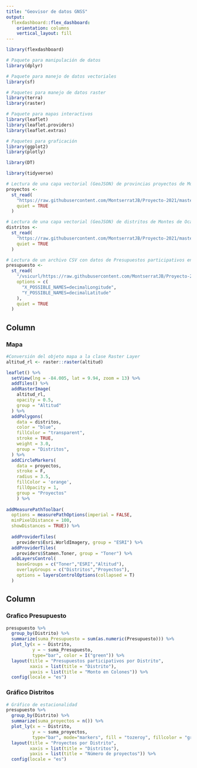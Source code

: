 ```yaml
---
title: "Geovisor de datos GNSS"
output: 
  flexdashboard::flex_dashboard:
    orientation: columns
    vertical_layout: fill
---
```


```r
library(flexdashboard)
```


```r
# Paquete para manipulación de datos
library(dplyr)

# Paquete para manejo de datos vectoriales
library(sf)

# Paquetes para manejo de datos raster
library(terra)
library(raster)

# Paquete para mapas interactivos
library(leaflet)
library(leaflet.providers)
library(leaflet.extras)

# Paquetes para graficación
library(ggplot2)
library(plotly)

library(DT)

library(tidyverse)
```


```r
# Lectura de una capa vectorial (GeoJSON) de provincias proyectos de Montes de Oca
proyectos <-
  st_read(
    "https://raw.githubusercontent.com/MontserratJB/Proyecto-2021/master/Presupuestos.geojson",
    quiet = TRUE
  )

# Lectura de una capa vectorial (GeoJSON) de distritos de Montes de Oca
distritos <-
  st_read(
    "https://raw.githubusercontent.com/MontserratJB/Proyecto-2021/master/Distritos.geojson",
    quiet = TRUE
  )

# Lectura de un archivo CSV con datos de Presupuestos participativos en Montes de Oca
presupuesto <-
  st_read(
    "/vsicurl/https://raw.githubusercontent.com/MontserratJB/Proyecto-2021/master/Pres_part.csv",
    options = c(
      "X_POSSIBLE_NAMES=decimalLongitude",
      "Y_POSSIBLE_NAMES=decimalLatitude"
    ),
    quiet = TRUE
  )

```


Column {data-width=450}
-----------------------------------------------------------------------

### Mapa

```r
#Conversión del objeto mapa a la clase Raster Layer
altitud_rl <- raster::raster(altitud)

leaflet() %>%
  setView(lng = -84.005, lat = 9.94, zoom = 13) %>%
  addTiles() %>% 
  addRasterImage(
    altitud_rl, 
    opacity = 0.5,
    group = "Altitud"
  ) %>%  
  addPolygons(
    data = distritos,
    color = "blue",
    fillColor = "transparent",
    stroke = TRUE,
    weight = 3.0,
    group = "Distritos",
  ) %>%
  addCircleMarkers(
    data = proyectos,
    stroke = F,
    radius = 3.5,
    fillColor = 'orange',
    fillOpacity = 1,
    group = "Proyectos"
    ) %>%
  
addMeasurePathToolbar(
  options = measurePathOptions(imperial = FALSE,
  minPixelDistance = 100,
  showDistances = TRUE)) %>%
 
  addProviderTiles(
    providers$Esri.WorldImagery, group = "ESRI") %>%
  addProviderTiles(
    providers$Stamen.Toner, group = "Toner") %>%
  addLayersControl(
    baseGroups = c("Toner","ESRI","Altitud"),
    overlayGroups = c("Distritos","Proyectos"),
    options = layersControlOptions(collapsed = T)
  )
```


Column {data-width=250}
-----------------------------------------------------------------------

### Grafico Presupuesto

```r
presupuesto %>%
  group_by(Distrito) %>%
  summarize(suma_Presupuesto = sum(as.numeric(Presupuesto))) %>%
  plot_ly(x = ~ Distrito,
          y = ~ suma_Presupuesto,
          type="bar", color = I("green")) %>%
  layout(title = "Presupuestos participativos por Distrito",
         xaxis = list(title = "Distrito"),
         yaxis = list(title = "Monto en Colones")) %>%
  config(locale = "es")
```

### Gráfico Distritos

```r
# Gráfico de estacionalidad
presupuesto %>%
  group_by(Distrito) %>%
  summarize(suma_proyectos = n()) %>%
  plot_ly(x = ~ Distrito,
          y = ~ suma_proyectos,
          type="bar", mode="markers", fill = "tozeroy", fillcolor = "green") %>%
  layout(title = "Proyectos por Distrito",
         xaxis = list(title = "Distritos"),
         yaxis = list(title = "Número de proyectos")) %>%
  config(locale = "es")
```

